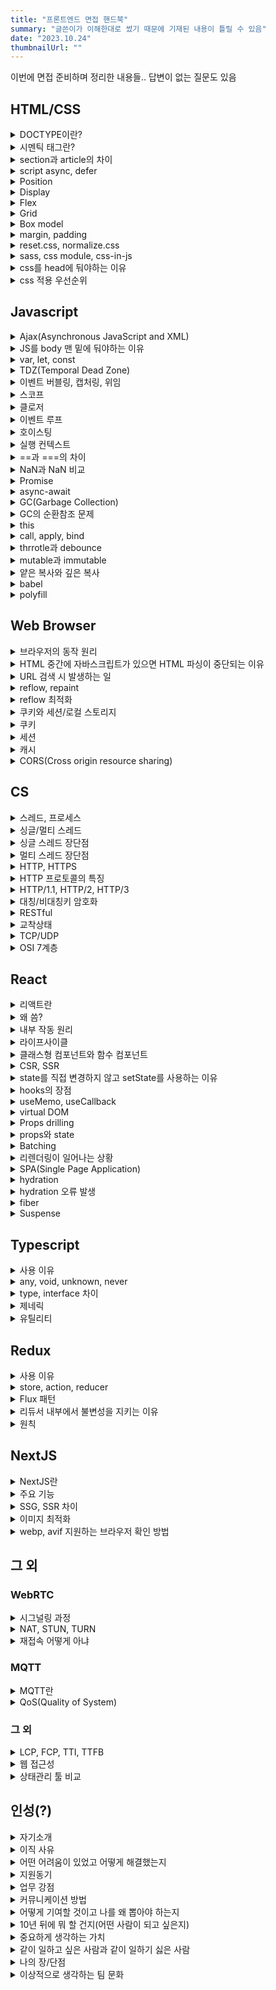 ```yaml
---
title: "프론트엔드 면접 핸드북"
summary: "글쓴이가 이해한대로 썼기 때문에 기재된 내용이 틀릴 수 있음"
date: "2023.10.24"
thumbnailUrl: ""
---
```


이번에 면접 준비하며 정리한 내용들.. 답변이 없는 질문도 있음

## HTML/CSS

<details>
<summary>DOCTYPE이란?</summary>

&nbsp;선언된 페이지의 HTML 버전이 무엇인지를 웹 브라우저에 알려주는 역할을 하는 선언문

</details>

<details>
<summary>시멘틱 태그란?</summary>

&nbsp;의미있는 태그. 브라우저와 개발자는 태그 안에 들어있는 내용을 유추해가며 작업할 수 있다.

</details>

<details>
<summary>section과 article의 차이</summary>

&nbsp;`section`은 비슷한 특성의 컨텐츠를 담는 구역을 설정할 때 사용하고, `article`은 독립적인 내용들을 담을 때 사용

</details>

<details>
<summary>script async, defer</summary>

- async
  - HTML 파싱과 병렬적으로 스크립트를 다운받고, 다운로드가 끝난 시점에 HTML 파싱을 멈추고 스크립트 실행
  - 스크립트 내에 DOM을 조작하는 코드가 있다면 위험할 수 있음
- defer
    - HTML 파싱과 병렬적으로 스크립트를 다운받고, HTML 파싱이 완료된 이후에 스크립트 실행
</details>

<details>
<summary>Position</summary>

- static
    - 기본값으로, 요소들이 겹치지 않고 상 -> 하로 배치
- relative
    - 원래 배치되어야 할 위치에서 지정한 값만큼 떨어진 곳에 요소를 배치
- absolute
    - 가장 가까운 상위 요소(relative)의 위치를 기준으로 지정한 값만큼 떨어진 곳에 요소를 배치
- fixed
    - 웹 브라우저 화면 전체를 기준으로 배치. 스크롤을 하더라도 위치가 고정됨
- sticky
    - 설정한 위치(예를 들어, top: 10px)에 다다르기 전에는 static처럼 위치하다가 다다르면 fixed처럼 고정됨
</details>

<details>
<summary>Display</summary>

요소를 어떻게 보여줄지 지정
- none
    - 요소를 렌더링하지 않도록 설정
    - `visibility: hidden`과 달리 영역을 차지하지 않음
- block
    - 말 그대로 블럭모양
    - 줄바꿈이 일어남
- inline
    - 줄 형태, 안의 내용이 가로로 붙어있음
- inline-block
    - 블럭모양인데 안의 내용이 가로로 붙어있음
</details>

<details>
<summary>Flex</summary>

요소의 크기가 불분명하거나 동적인 경우에도, 각 요소를 정렬할 수 있는 효율적인 방법을 제공
</details>

<details>
<summary>Grid</summary>

- 2차원(행렬)의 레이아웃 시스템을 제공
- Flex는 비교적 단순한 1차원 레이아웃을 위하며, 더 복잡한 레이아웃을 위해 Grid를 사용
</details>

<details>
<summary>Box model</summary>

- 모든 HTML 요소는 박스 모양으로 구성
- HTML 요소를 padding, border, margin, content로 구분
</details>

<details>
<summary>margin, padding</summary>

border 기준으로 `margin`은 바깥, `padding`은 안쪽 여백을 의미
</details>

<details>
<summary>reset.css, normalize.css</summary>

- reset.css
    - 브라우저별로 각각 태그에 대한 기본 스타일링이 다르기 때문에, 기본적인 것들을 초기화해 사용
- normalize.css
    - 기존에 있던 것들을 최대한 훼손시키지 않고 이용
</details>

<details>
<summary>sass, css module, css-in-js</summary>

- css module
    - 클래스명이 충돌하는 단점을 극복
    - 간결한 클래스명을 이용해서 컴포넌트 단위로 스타일을 적용할 때 좋음
- sass
    - 변수 mixin 등이 있어 재사용성을 높힐 수 있음
    - 별도의 빌드단계를 거쳐 css 파일로 변환
    - import문을 사용해 변수처럼 사용 가능
- css-in-js
    - 자바스크립트 내에서 관리하기 때문에 내부응집도가 올라감
    - 동적으로 css를 변경하기 쉬움
</details>

<details>
<summary>css를 head에 둬야하는 이유</summary>

&nbsp;페이지가 처음 로드되면, HTML과 CSS가 파싱되는데 HTML은 DOM을 만들고, CSS는 CSSOM을 만든다. 2가지 모두 웹사이트에서 시각적인 부분을 만드는데 필요하기 때문에 빨리 읽어야함
</details>

<details>
<summary>css 적용 우선순위</summary>

1. `!important`
2. inline css
3. id
4. class, 추상클래스
5. 태그
6. 상위요소에 지정된 css
</details>

## Javascript

<details>
<summary>Ajax(Asynchronous JavaScript and XML)</summary>

&nbsp;클라이언트와 서버가 XML 데이터를 주고 받는 기술.

&nbsp;기존에는 클라이언트에서 서버로 요청을 보내고 응답을 받으면 다시 화면을 갱신해야 했고, 이 과정에서 많은 리소스가 낭비되었다. 이 문제를 해결하기 위해 Ajax는 페이지에서 필요한 일부만 갱신할 수 있도록 XMLHttpRequest 객체를 서버로 요청한다. 이로 인해 자원과 시간을 많이 아낄 수 있다.
</details>

<details>
<summary>JS를 body 맨 밑에 둬야하는 이유</summary>

&nbsp;HTML과 CSS가 모두 동작한 다음에 불러오기 때문에 미완성된 화면이 오랫동안 지속되지 않고, DOM 파싱이 완료된 시점에 실행되기 때문에 따로 추가 설정을 할 필요가 없다.
</details>

<details>
<summary>var, let, const</summary>

- var
    - 재선언, 재할당 가능
    - 함수 스코프
- let
    - 재할당
    - 블록 스코프
- const
    - 블록 스코프
</details>

<details>
<summary>TDZ(Temporal Dead Zone)</summary>

&nbsp;호이스팅이 일어났을 때, let, const는 var처럼 자동으로 초기값을 할당하지 않는다. 그래서 선언 전에 사용하려고 하면 메모리에 해당 변수가 존재하지 않아 ReferenceError를 발생시킨다. 이처럼 변수가 선언되고 해당 변수에 값이 할당되기 전까지를 TDZ라고 한다.
</details>

<details>
<summary>이벤트 버블링, 캡처링, 위임</summary>

- 버블링
    - 이벤트가 상위의 화면 요소들로 전달되는 특성
    - 거품이 점점 커진다 생각..
- 캡처링
    - 이벤트 버블링과 반대 방향으로 진행되는 이벤트 전파 방식
    - `event.stopPropagation()`로 막을 수 있음
- 이벤트 위임
    - 하위 요소에 이벤트를 따로따로 붙이지 않고, 상위 요소에서 하위 요소의 이벤트들을 제어하는 방식
    - 캡처링 이용
</details>

<details>
<summary>스코프</summary>

&nbsp;변수에 접근할 수 있는 범위
</details>

<details>
<summary>클로저</summary>

- 외부 함수에 접근할 수 있는 내부 함수 혹은 이러한 원리를 일컫는 용어
- 렉시컬 스코프(함수를 어디에 선언하였는지에 따라 결정되는 스코프)에 대한 참조와 함께 묶인 함수의 조합
- 장점
    - 데이터 보존
    - 캡슐화
    - 모듈화에 유리
- 예제
    - `myFunc = makeFunc()` 여기서 myFunc에는 displayName 함수가 할당되는데 myFunc() 여기서 console.log가 정상적으로 찍힘 왜?
        ```javascript
        function makeFunc() {
            const name = "Mozilla";
            function displayName() {
                console.log(name);
            }
            return displayName;
        }

        const myFunc = makeFunc();
        myFunc();
        ```
    - `makeFunc()`이 실행될 때 `name` 변수가 있는 환경에 대한 참조를 유지하기 때문
</details>

<details>
<summary>이벤트 루프</summary>

&nbsp;자바스크립트는 싱글 스레드 기반 언어이다. 스레드가 하나라는 말은 곧, 동시에 하나의 작업만을 처리할 수 있다는 말이다. 하지만 실제로 자바스크립트가 사용되는 환경을 생각해보면 많은 작업이 동시에 처리되고 있는 걸 볼 수 있다. 어떻게 된 일일까...

1. 모든 비동기 API들은 작업이 완료되면 콜백 함수를 태스크큐에 추가
2. 이벤트 루프는 '현재 실행 중인 태스크가 없을 때'(주로 콜스택이 비워졌을 때) 태스크큐의 실행가능한 첫 번째 태스크를 꺼내와 콜스택으로 보낸다.

- 마이크로 태스크 큐
    - promise callback
    - async function
    - queueMicrotask
    - process.nextTick()
    - 마이크로 태스크 큐를 우선적으로 처리
</details>

<details>
<summary>호이스팅</summary>

&nbsp;코드를 실행하기 전에 `var` 선언문과 `function` 선언문을 해당 스코프의 최상단으로 끌어올리는 것

&nbsp;함수 호이스팅이 발생하는 원인은 자바스크립트 변수 생성과 초기화가 분리되어 진행되기 때문
</details>

<details>
<summary>실행 컨텍스트</summary>

- 실행할 코드에 제공할 환경 정보들을 모아놓은 객체
- 자바스크립트는 동일한 환경에 있는 환경 정보들을 모든 실행 컨텍스트를 콜스택에 쌓아올린 후 실행하여 코드의 환경과 순서를 보장할 수 있게 됨

- 전역 컨텍스트 하나 생성 후, 함수 호출 시마다 컨텍스트가 생김
- 컨텍스트 생성 시, 컨텍스트 안에 변수객체, scope chain, this가 생성됨
- 컨텍스트 생성 후 함수가 실행되는데, 사용되는 변수들은 변수객체 안에서 값을 찾고, 없다면 스코프 체인을 따라 올라가며 찾음
- 함수 실행이 마무리되면 해당 컨텍스트는 사라짐
- 페이지가 종료되면 전역 컨텍스트가 사라짐(클로저 제외)
</details>

<details>
<summary>==과 ===의 차이</summary>

- ==는 변수의 값 비교
- ===는 변수의 유형을 고려해 비교
</details>

<details>
<summary>NaN과 NaN 비교</summary>

- NaN은 숫자가 아님을 나타냄 (Not a Number)
- 다른 NaN과 같지 않음
</details>

<details>
<summary>Promise</summary>

자바스크립트 비동기 처리에 사용되는 객체
- Pending(대기)
    - new Promise() 메서드를 호출하면 이 상태
- Fulfilled(이행)
    - resolve()를 실행하면 then을 이용해 처리 결과 값을 받을 수 있는 상태
- Rejected(실패)
    - reject()를 호출하면 실패 상태가 되고, catch로 에러를 받을 수 있는 상태
</details>

<details>
<summary>async-await</summary>

&nbsp;기존의 비동기 처리 방식인 콜백 함수와 Promise의 단점을 보완하고 개발자가 읽기 좋은 코드로 작성할 수 있게 도와줌
</details>

<details>
<summary>GC(Garbage Collection)</summary>

&nbsp;메모리 할당을 추적하고 할당된 메모리 블럭이 더이상 필요하지 않게 되었는지를 판단하여 메모리를 회수하는 것
</details>

<details>
<summary>GC의 순환참조 문제</summary>

- 레퍼런스 카운팅
    - 메모리 할당과 해제가 한 블럭 이내에서 이뤄질 수 없는 경우 사용
    - 동적으로 할당된 메모리를 참조하는 객체의 수
    - 레퍼런스 카운트는 처음 선언을 할 때 값이 1이 되고 카운트 값이 0이 되는 순간 메모리에서 제거됨
- 순환 참조 문제
    - 두 객체가 서로 참조하는 속성으로 생성되어 순환 구조를 생성한 경우, 스코프를 벗어나더라도 두 객체가 서로를 참조하므로 레퍼런스 카운트가 0이 되지 않음
    - 레퍼런스 카운팅으로 해결할 방법이 없음
    - 메모리 누수의 원인이 됨
- Mark & Sweep
    - 자바스크립트 엔진에서 이 알고리즘을 사용
    - 최적화 없이 구현 시, 전체 객체를 탐색하므로 엔진에 영향을 미침
    - 시작하는 노드를 루트라고 하고 사용되는 메모리 공간과 출처를 연결, 루트가 참조하고 있는 모든 객체를 방문해 마크하고, 마크되지 않은 모든 객체를 메모리에서 삭제
</details>

<details>
<summary>this</summary>

- 자신이 속한 객체 또는 자신이 생성할 인스턴스를 가리키는 자기 참조변수
- 함수를 호출한 객체를 의미
- this는 어떤 위치에 있느냐, 어디서 호출하느냐, 어떤 함수에 있느냐에 따라 참조값이 달라지는 특성이 있어 사용 시 주의해야함
    - 일반 함수로 호출할 경우, 글로벌 객체(window)
    - 메서드로 호출할 경우 이를 호출한 객체
    - call, apply, bind 사용 시, 메서드에 첫 번째 인수로 전달하는 객체
- 바인딩이란?
    - 식별자와 값을 연결하는 과정
    - 변수선언은 변수 이름과 확보된 메모리 공간의 주소를 바인딩 하는 것
</details>

<details>
<summary>call, apply, bind</summary>

&nbsp;함수를 실행하고 함수의 첫 번째 인자로 전달하는 값에 `this` 바인딩
- call
    - 두 번째 인자부터 차례로 **값**을 전달
- apply
    - 인자를 **배열**로 전달
- bind
    - 함수를 실행하지 않고, 새로운 함수를 반환
    - 반환된 새로운 함수를 실행해야 원본 함수가 실행됨

</details>

<details>
<summary>thrrotle과 debounce</summary>

- debounce
    - 이벤트를 그룹화하여 특정시간이 지난 후, 하나의 이벤트만 발생하도록 하는 기술
    - 검색어 자동완성에 많이 사용
- throttle
    - 이벤트를 일정한 주기마다 발생하도록 하는 기술
    - 스크롤 이벤트에 많이 사용
</details>

<details>
<summary>mutable과 immutable</summary>

- mutable
    - 변할 수 있음
    - 참조타입(객체, 배열, 함수)
    - 해당 데이터 주소를 찾아서 값을 변경함
- immutable
    - 불변
    - 원시타입(String, Number, Boolean, Null, Undefined)
    - 해당 데이터 주소와 별개의 새로운 주소에 값이 할당
</details>

<details>
<summary>얕은 복사와 깊은 복사</summary>

- 얕은 복사
    - 객체 복사 시, 원본 값과 복사된 값이 같은 참조(= 메모리 주소)를 가리키는 것
    - 얕은 복사 후, 해당 변수를 재사용하여 수정한다면 원본 값도 변하므로 주의
    - `Object.assign()`, 전개 구문
- 깊은 복사
    - 복사된 객체가 다른 주소를 참조하며 내부의 값만 복사
    - 재귀함수, `JSON.parse()`, `JSON.stringify()` 이용

</details>

<details>
<summary>babel</summary>

&nbsp;트랜스파일러로, 모던 자바스크립트 코드를 구 표준을 준수하는 코드로 변환해줌

</details>

<details>
<summary>polyfill</summary>

&nbsp;개발자가 특정 기능이 기원되지 않는 브라우저를 위해 사용할 수 있는 코드 조각이나 플러그인. 브라우저에서 지원하지 않는 기능들에 대한 호환성 작업을 채워넣는다고 해서 `polyfill`이라 칭함

</details>

## Web Browser

<details>
<summary>브라우저의 동작 원리</summary>

1. 렌더링 엔진은 먼저 HTML을 파싱해서 DOM 트리 구축
2. CSS 파싱 CSSOM 트리 구축
3. 자바스크립트 실행
4. DOM + CSSOM 렌더 트리 구축
5. 화면에 배치(Layout + reflow)
6. 그리기(paint)

</details>

<details>
<summary>HTML 중간에 자바스크립트가 있으면 HTML 파싱이 중단되는 이유</summary>

- 자바스크립트는 DOM을 변경시킬 수 있음
- 스크립트가 아직 그려지지 않은 DOM 트리 노드에 접근 시, 오류 발생 가능성이 있음
- body 태그 최하단에 script 태그 삽입 권장
</details>

<details>
<summary>URL 검색 시 발생하는 일</summary>

1. 웹 브라우저가 해당 도메인의 IP 주소 탐색
    - 캐시 확인 후 없을 경우, DNS 서버에서 IP 주소 탐색
2. 웹 브라우저가 서버와의 TCP 연결 시작
3. 웹 브라우저가 HTTP 요청을 서버로 전송
4. 웹 서버가 요청을 수행하고 응답 전송
5. 웹 브라우저가 콘텐츠 렌더링
</details>

<details>
<summary>reflow, repaint</summary>

- reflow
    - 웹 페이지의 일부 또는 전부를 다시 처리하고 그려야 할 때
    - 생성된 DOM 노드의 너비, 높이 위치 등을 변경했을 때 영향을 받는 모든 노드의 수치를 계산하여 렌더트리 재생성
- repaint
    - 변경된 요소를 화면에 그리는 작업
    - reflow 이후에 필히 실행됨
    - repaint만 일어나는 작업
        - visibility, background-color, outline, opacity
        - 다른 노드에 영향을 주지 않고 발생하기 때문
</details>

<details>
<summary>reflow 최적화</summary>

- 애니메이션은 position fixed 또는 absolute로 설정
- transform 속성은 reflow가 일어나지 않음
- 안 쓰는 노드는 렌더트리에서 제외시키기
- table 태그 지양
    - 테이블 컨텐츠는 컨텐츠 변경 시 테이블 너비가 다시 계산되고 모든 셀의 reflow가 발생
- inline style 최소화
    - HTML 파싱 시 레이아웃에 영향을 미쳐 reflow 발생
</details>

<details>
<summary>쿠키와 세션/로컬 스토리지</summary>

- 쿠키
    - 저장공간이 4KB로 적음
- 세션 스토리지
    - 브라우저 종료 시 날아감
- 로컬 스토리지
    - 브라우저에 남아있음

</details>

<details>
<summary>쿠키</summary>

- 일정 시간동안 데이터 보관
- 서버에 접속 시, 접속한 클라이언트 정보를 PC에 저장했다가 재사용
- 클라이언트에서 쿠키 설정하는 방법
    - `document.cookie = "test=test"`로 세팅
- 서버에서 쿠키 설정하는 방법
    - 응답 헤더에 'Set-Cookie' 설정
- 서버에서 쿠키를 세팅하면 XSS 공격에 취약한데 어떻게 해결?
    - 응답 헤더에 `Set-Cookie` 설정 시 HttpOnly 옵션 세팅
        ```java
        response.setHeader("Set-Cookie", "test=test; HttpOnly");
        ```

</details>

<details>
<summary>세션</summary>

- 서버 측에서 관리
- 사용자가 많아질수록 서버 메모리를 많이 차지하게 됨
- 동작 방식
    - 클라이언트가 서버에 접속 시 세션 ID를 발급받음
    - 서버가 쿠키를 통해 발급해 준 세션 ID를 클라이언트가 저장
    - 클라이언트가 서버에 요청 시 세션 ID를 전달, 서버에서는 전달받은 세션 ID로 세션 정보를 조회
</details>

<details>
<summary>캐시</summary>

- 자주 사용하는 데이터를 미리 복사해두는 임시 저장소
- 저장 공간이 작고 비용이 비싼 대신 빠른 성능을 제공
</details>

<details>
<summary>CORS(Cross origin resource sharing)</summary>

- 요청 헤더의 origin과 응답 헤더의 origin 비교 -> origin의 프로토콜(http, https), 호스트, 포트 중 하나라도 다르면 CORS 에러 발생
- 발생 주체는 브라우저
- 서버에서 응답 헤더에 `Access-Control-Allow-Origin`에 허용 출처를 내려보내 해결
- Preflight
    - 본 요청 보내기 전에 안전한 요청인지 확인을 위해 브라우저에서 보내는 예비 요청
    - HTTP 메소드 중 OPTIONS라는 요청이 사용됨
    - preflight 요청을 캐싱시키는 방법
        - 응답 헤더의 `Access-ControlMax-Age` 캐싱 시간 명시

</details>

## CS

<details>
<summary>스레드, 프로세스</summary>

- 스레드
    - 프로세스가 할당받은 자원을 이용하는 실행의 단위
    - 프로세스 내의 Heap, Data, Code 영역을 공유
    - 각각 Stack과 PC 레지스터 값 보유
    - 프로세스 하나를 사용하기 위해 소요되는 시간을 줄이고 효율을 높이기 위해 등장
    - 별도의 Stack을 가지지만 Heap은 공유하므로 서로 다른 스레드에서 가져와 읽고 쓰기 가능
- 프로세스
    - 프로그램이 돌아가고 있는 상태
    - Stack, Heap, Data, Text 영역으로 구성되어 할당
    - 메모리에 별도의 주소 공간에서 실행되기 때문에 다른 프로세스의 변수나 자료구조에 접근 불가
</details>

<details>
<summary>싱글/멀티 스레드</summary>

- 싱글스레드
    - 하나의 프로세스에서 하나의 스레드로만 실행
- 멀티스레드
    - CPU의 최대 활용을 위해 프로그램의 둘 이상을 동시에 실행하는 기술
    - 이는 컨텍스트 스위칭을 통해 이루어짐
</details>

<details>
<summary>싱글 스레드 장단점</summary>

- 장점
    - 컨텍스트 스위칭 필요없음
    - 자원접근 동기화 고려하지 않아도 됨
    - 단순히 CPU만을 사용하는 계산작업이라면, 오히려 멀티스레드보다 싱글스레드로 프로그래밍하는 것이 더 효율적
    - 프로그래밍 난이도가 쉽고, CPU, 메모리를 적게 사용
- 단점
    - 여러 개의 CPU를 활용하지 못함
    - 연산량이 많은 작업을 하는 경우, 그 작업이 완료되어야 다른 작업을 수행할 수 있음
    - 싱글 스레드 모델은 에러 처리를 못하는 경우 멈춤(멀티 스레드 모델은 에러 발생 시 새로운 스레드를 생성하여 극복)

</details>

<details>
<summary>멀티 스레드 장단점</summary>

- 장점
    - 프로그램의 일부분(스레드 중 하나)이 중단되거나 긴 작업을 수행하더라도 프로그램의 수행이 계속 되어 사용자에 대한 **응답성**이 증가
    - 프로세스 내 자원들과 메모리를 공유하기 때문에 메모리 공간과 시스템 자원 소모가 줄어듦(**경제성**)
    - 다중 CPU 구조에서는 각각의 스레드가 다른 프로세서에서 병렬로 수행될 수 있으므로 병렬성이 증가(**멀티프로세서의 활용**)
- 단점
    - 컨텍스트 스위칭, 동기화 등의 이유 때문에 싱글 코어 멀티 스레딩은 스레드 생성 시간이 오히려 오버헤드로 작용해 싱글 스레드보다 느림
    - 스레드는 힙, 데이터 영역을 공유하기 때문에 타 스레드가 사용 중인 값에 접근하여 이상한 값을 읽어올 수 있기 때문에 **동기화가 필요함**
    - 멀티 스레딩을 위해서는 운영체제의 지원이 필요
    - 멀티 스레드 모델은 프로그래밍 난이도가 높으며, 스레드 수만큼 자원을 많이 사용
</details>

<details>
<summary>HTTP, HTTPS</summary>

- HTTP
    - Hypertext Transfer Protocol
    - 서로 다른 시스템들 사이에 통신을 주고 받게 해주는 가장 기본적인 프로토콜
- HTTPS
    - Hypertext Transfer Protocol Secure
    - HTTP에 데이터 암호화가 추가된 프로토콜
    - HTTPS를 사용하기 위해서는 인증된 기관 CA(Certificate Authority)에 공개키를 전송하여 인증서를 발급받아야 함
</details>

<details>
<summary>HTTP 프로토콜의 특징</summary>

- 클라이언트-서버 구조로 되어있음
- 무상태 프로토콜(Stateless)
    - 서버가 클라이언트의 이전 상태를 보존하지 않음
    - 이때문에 로그인 상태를 유지하려면 다른 방법을 이용해야함
- 비연결성(Connectionless)
    - 클라이언트가 서버의 응답을 받으면 연결을 끊어버림
    - 서버의 자원을 효율적으로 관리
</details>

<details>
<summary>HTTP/1.1, HTTP/2, HTTP/3</summary>

- HTTP/1.1
    - 연결(Connection) 하나 당 하나의 요청을 처리
    - 매 요청마다 중복된 헤더를 전송하게 되어 무거운 헤더가 단점
- HTTP/2
    - 연결 하나로 동시에 여러 개의 메시지를 주고 받을 수 있음
    - 클라이언트가 여러 번 중복 요청 시 HPACK 압축 방식을 이용한 헤더 압축 전송
- HTTP/3
    - 1.1, 2.0과 달리 UDP 기반 프로토콜인 QUIC를 이용해 통신
    - 안전하고 암호화된 방식으로만 수행될 수 있음
</details>

<details>
<summary>대칭/비대칭키 암호화</summary>

- 대칭키 암호화
    - 클라이언트와 서버가 동일한 키를 사용해서 암호화와 복호화를 진행
    - 키가 노출되면 매우 위험할 수 있지만 연산속도가 빠름
- 비대칭키 암호화
    - 1개의 쌍으로 구성된 공개키와 개인키를 이용해 암호화와 복호화를 진행
    - 키가 노출되어도 비교적 안전할 수 있지만 연산속도가 느림

</details>

<details>
<summary>RESTful</summary>

</details>

<details>
<summary>교착상태</summary>

</details>

<details>
<summary>TCP/UDP</summary>

</details>

<details>
<summary>OSI 7계층</summary>

</details>

## React

<details>
<summary>리액트란</summary>

&nbsp;UI 구축을 위한 자바스크립트 라이브러리
</details>

<details>
<summary>왜 씀?</summary>

- 가상 돔의 사용으로 앱 성능 향상
- 클라이언트, 서버 사이드 렌더링 지원 가능
- 컴포넌트 기반 작업으로 효율적인 코드 분리 가능
- 가독성이 높아 유지보수가 비교적 쉬움
- 많은 커뮤니티
</details>

<details>
<summary>내부 작동 원리</summary>

&nbsp;virtual DOM이 변경될 때 실제 DOM을 변경하도록 되어있음(재조정)
</details>

<details>
<summary>라이프사이클</summary>

- componentDidMount
- render
- componentDidUpdate
- componentWillUnmount
</details>

<details>
<summary>클래스형 컴포넌트와 함수 컴포넌트</summary>

- 클래스형 컴포넌트
    - 여러 단계의 상속으로 이루어짐
    - 라이프 사이클을 가짐
- 함수 컴포넌트
    - hook을 사용해 라이프 사이크에 따른 동작
    - 가독성이 좋음
</details>

<details>
<summary>CSR, SSR</summary>

- CSR(Client Side Rendering)
    - 클라이언트쪽에서 렌더링이 일어남
    - 첨에 빈 페이지이다가 HTML, JS 다운로드 후 렌더링

- SSR(Server Side Rendering)
    - 서버쪽에서 렌더링이 끝난 후 클라에 전달
    - 서버에서 HTML 전달 -> 첨에 HTML 렌더링된 상태
    - 자바스크립트 다운로드, 컴파일 후 상호작용 가능

- 첫 페이지 로딩시간은 SSR이 평균적으로 빠름
- 다른 페이지로 이동 시, SSR은 처음과 동일한 과정 반복 -> CSR이 평균적으로 빠름
- SEO 대응은 SSR이 용이
    - 대부분의 웹 크롤러들은 JS를 실행시키지 못하고 HTML에서만 컨텐츠를 수집하기 때문

</details>

<details>
<summary>state를 직접 변경하지 않고 setState를 사용하는 이유</summary>

- state는 불변성을 유지해야함
- 얕은 비교를 통해 리렌더링을 실행하는데, state가 참조형일 때 동일 참조일 경우 리렌더링을 실행하지 않음
</details>

<details>
<summary>hooks의 장점</summary>

- 로직의 재사용
- 관리가 쉬움
- 가독성이 좋음
- 코드가 간결함
</details>

<details>
<summary>useMemo, useCallback</summary>

- useMemo
    - 메모이제이션된 값을 반환
- useCallback
    - 메모이제이션된 함수를 반환
</details>

<details>
<summary>virtual DOM</summary>

&nbsp;DOM을 가볍게 만든 자바스크립트 표현
</details>

<details>
<summary>Props drilling</summary>

&nbsp;props를 오로지 하위 컴포넌트로 전달하는 용도로만 쓰이는 컴포넌트들을 여러개 거쳐 데이터를 전달하는 과정
</details>

<details>
<summary>props와 state</summary>

- props
    - 부모에서 자식 컴포넌트로 전달하는 읽기 전용 데이터
- state
    - 본인 컴포넌트 내부에서 관리하는 변경 가능한 데이터
</details>

<details>
<summary>Batching</summary>

- state가 변경되었을 때, render 함수가 여러번 호출되는 것을 방지하기 위해 한 번만 호출하도록 하는 것
- 여러 개의 상태 변경을 한 번에 묶어서 처리
</details>

<details>
<summary>리렌더링이 일어나는 상황</summary>

- state가 변경됐을 때
- props가 변경됐을 때
- 부모 컴포넌트가 리렌더링 될 때
- forceUpdate 함수가 실행될 때
</details>

<details>
<summary>SPA(Single Page Application)</summary>

- 뭐임?
    - 모든 리소스를 최초에 한 번 다운로드하고, 이후에 새로운 데이터 요청 시 필요한 데이터만을 전달받아 페이지를 갱신
    - CSR 방식으로 렌더링
- 장점
    - 빠른 페이지 이동 가능 및 깜빡거림이 없음
    - 필요한 리소스만 부분적으로 로딩
    - 모듈화 또는 컴포넌트별 개발이 용이
- 단점
    - 처음에 모든 리소스를 한번에 다운로드 하기 때문에 초기 구동 속도가 느림
    - SEO가 어려움(검색 엔진이 앱 로딩 전 빈 상태의 코드를 크롤링하기 때문)
    - 코드가 외부에 노출됨
</details>

<details>
<summary>hydration</summary>

&nbsp;서버단에서 정적 페이지를 렌더링, JS파일 번들링 후 클라단에 보내주는데(SSR).. 그 DOM에는 이벤트가 하나도 없는 메마른 상태일 것. 그래서 인제 hydration(직역하면 수분 보충) 그 DOM 노드들에 이벤트 핸들러를 매칭시켜 동적으로 상호작용 하도록 촉촉하게 바꿔주는.. 수분 보충해주는 그런.. 그런 것

&nbsp;React v16~ `React.hydrate`
</details>

<details>
<summary>hydration 오류 발생</summary>

&nbsp;서버에서 생성한 HTML과 클라이언트에서 생성한 DOM 트리에 차이가 있을 때 발생
</details>

<details>
<summary>fiber</summary>

- React v16 전까지 재귀방식의 알고리즘을 virtualDom의 재조정에 사용
- 변경해야 할 노드가 너무 많은 경우 콜스택이 다 비게 될 때까지 메인 스레드가 다른 작업을 못함
- 재귀동작에서 체인형 링크드 리스트로 수정
- 특정 작업에 우선순위를 매겨 작업의 작은 조각들을 동시적으로 일시 정지, 재가동 할 수 있게 함
</details>

<details>
<summary>Suspense</summary>

- 컴포넌트 Lazy Loading이나 Data Fetching 등의 비동기 처리를 하는 동안 fallback 화면을 띄워줌
- Relay, SWR, React-Query, Recoil 지원
</details>

## Typescript

<details>
<summary>사용 이유</summary>

- 오류를 잡아내기 쉬움(컴파일 단계에서 오류 잡기 가능)
- 생산성 향상
- 코드 유지보수성 향상
</details>

<details>
<summary>any, void, unknown, never</summary>

- any
    - 예외
    - 모든 타입의 변수에 any 타입 값을 할당 가능하고, any 타입의 변수에 모든 값을 할당 가능함
- unknown
    - 모든 타입의 상위 개념
    - unknown 타입의 변수에 모든 값을 할당 가능
- never
    - 최하위 개념
    - never 타입에 아무것도 할당 불가 그러나 아무 타입의 변수에 never 타입 변수 할당 가능
- void
    - undefined의 상위 개념
    - void 반환으로 선언한 함수에서 undefined를 반환해도 오류 발생하지 않음

</details>

<details>
<summary>type, interface 차이</summary>

- type
    - 원시 타입
    - 튜플 타입
    - 함수 타입
    - 유니온 타입
    - 매핑된 타입
- interface
    - 객체 타입 정의 또는 타입 사용할 필요가 없을 경우
    - 자동 병합을 활용해야할 경우
</details>

<details>
<summary>제네릭</summary>

&nbsp;타입을 파라미터처럼 사용하는 것

</details>

<details>
<summary>유틸리티</summary>

- 이미 정의해 놓은 타입을 변환할 때 사용하기 좋은 문법
- Partial(부분집합)
- Pick(몇 개 찝어 쓰기)
- Omit(몇 개 버리고 쓰기)
</details>

## Redux

<details>
<summary>사용 이유</summary>

- Props drilling 문제 해결
- devtool이 있음

</details>

<details>
<summary>store, action, reducer</summary>

- store
    - 상태가 관리되는 곳
- action
    - 앱에서 스토어에 보낼 데이터
- reducer
    - action을 reducer에 전달하면 reducer가 store의 상태를 업데이트
    - action을 reducer에 전달하려면 dispatch 메소드 사용

</details>

<details>
<summary>Flux 패턴</summary>

&nbsp;사용자 입력을 기반으로 Action을 만들고, Action을 Dispatcher에 전달하여 Store의 데이터를 변경한 뒤 View에 반영하는 단방향 데이터 흐름
</details>

<details>
<summary>리듀서 내부에서 불변성을 지키는 이유</summary>

&nbsp;참조값을 비교하여 상태변화를 감지하기 때문
</details>

<details>
<summary>원칙</summary>

1. 상태는 store에서 집중관리
2. 상태는 불변하며, action만이 상태교체를 요청할 수 있음
3. 변화는 순수함수(reducer)로 작성해야함
</details>

## NextJS

<details>
<summary>NextJS란</summary>

&nbsp;vercel에서 개발한 리액트 프레임워크
</details>

<details>
<summary>주요 기능</summary>

- hot reloading
- automatic routing
- single file components
- server rendering
- code splitting
등등
</details>

<details>
<summary>SSG, SSR 차이</summary>

&nbsp;SSG는 빌드 시간에 만들어진 HTML을 요청에 따라 재사용한다(블로그, 마켓팅 사이트 등 요청에 따라 응답이 매번 변화하지 않는 사이트에 사용). 그에 반해 SSR의 경우, 요청에 따라 그때그때 HTML을 생성한다(실시간으로 요청에 따라 응답이 다른 사이트에 사용).
</details>

<details>
<summary>이미지 최적화</summary>

1. 디바이스 사이즈에 따른 이미지 크기 조정
2. 이미지가 로드될 때 레이아웃이 변경되는 것을 방지
3. lazy loading(placeholder 설정 가능)를 통한 빠른 페이지 로드
</details>

<details>
<summary>webp, avif 지원하는 브라우저 확인 방법</summary>

요청 헤더에 Accept로 지원하는 확장자를 실어보냄
</details>

## 그 외

### WebRTC
<details>
<summary>시그널링 과정</summary>

1. A SDP 오퍼 생성 후 시그널링 채널을 통해 원격 피어에 전달
2. B 오퍼 수신 후 오퍼 설정, 시그널링 채널을 통해 답변 전송
3. A 답변 받은 후 setLocalDescription을 사용해 설정
4. STUN 또는 TURN 서버를 사용해 RTCPeerConnection 객체를 생성
5. peerConnection에 connectionstatechange 이벤트 받아서 connected 상태일 경우 성공적 연결
</details>

<details>
<summary>NAT, STUN, TURN</summary>

- NAT(Network Address Translation)
    - Private IP를 Public IP와 1:1로 대응시켜 변화하는 장치
- ICE(Interactive Connectivity Establishment)
    - ICE는 두 단말이 서로 통신할 수 있는 최적의 경로를 찾을 수 있도록 도와주는 프레임워크
    - ICE는 혼자 작동하지 않으며 STUN, TURN 서버 사용
- STUN(Session Traversal Utilities for NAT)
    - 해당 Peer의 Public IP 주소를 보내는 역할
    - 두 Peer가 같은 NAT 환경에 있을 경우나 NAT의 보안 정책이 엄격할 때는 좋지 않음
- TURN(Traversal Using Relays around NAT)
    - 각 Peer들이 TURN 서버를 경유하여 통신
    - STUN에 비해 리소스 낭비가 심함
</details>

<details>
<summary>재접속 어떻게 아냐</summary>

&nbsp;`connectionstatechange` 이벤트에서 disconnected 떴다가 재접속되면 connected 이벤트가 날아옴
</details>

### MQTT

<details>
<summary>MQTT란</summary>

&nbsp;Publisher, Broker, Subscriber 구조로 이루어져 Publisher가 Topic을 발행하고, Subscriber는 Topic을 구독한다. Broker는 중계자 역할을 하며, 1:1, 1:N 통신이 가능하다.
</details>

<details>
<summary>QoS(Quality of System)</summary>

&nbsp;서비스의 품질 단계 설정
- 0단계
    - 메시지를 보내고 잘 갔는지 확인 하지 않음
- 1단계
    - 메시지가 전달되었다는 신호를 받고, 신호가 안 오면 올 때까지 계속해서 메시지를 전송
    - 메시지를 중복으로 발행할 가능성이 있음
- 2단계
    - 4way handshaking을 사용하여 정확히 한 번의 메시지 전송을 보장하는 방법
</details>

### 그 외

<details>
<summary>LCP, FCP, TTI, TTFB</summary>

- LCP(Largest Contentful Paint)
    - 용량 젤 큰 컨텐츠 표시되는 시점
- FCP(First Contentful Paint)
    - 컨텐츠의 일부가 화면에 렌더링될 때까지의 시간
- TTI(Time To Interactive)
    - 웹 페이지가 완전히 상호작용 가능하게된 시간
- TTFB(Time To First Byte)
    - 페이지 요청 시, 서버에서 데이터의 첫 번째 바이트가 도착하는 시간

</details>

<details>
<summary>웹 접근성</summary>

- 장애인이나 고령자분들이 웹 사이트에서 제공하는 정보를 비장애인과 동등하게 접근하고 이용 할 수 있도록 보장하는 것
- 적절한 대체텍스트
- 색에 무관한 콘텐츠 인식
- 키보드만으로 사용 가능하도록
- 응답시간 조절 가능하도록
- 정지 기능 제공
- 제목 제공
등등..
</details>

<details>
<summary>상태관리 툴 비교</summary>

- Recoil
    - 장점
        - 리액트 훅과 유사하게 사용 가능(러닝커브가 가파름)
        - selector로 비동기처리가 가능
    - 단점
        - 아직도 1 버전이 출시되지 않음
        - devtool이 없음
- Redux
    - 장점
        - Flux 패턴으로 상태 변화를 더욱 예측하기 쉬워 유지보수에 용이
        - devtool이 있음
    - 단점
        - 보일러 플레이트 코드가 많음
        - 비동기 처리를 위한 별도의 라이브러리가 필요
- Jotai
    - 장점
        - 리액트 훅과 유사하게 사용 가능(러닝커브가 가파름)
        - Recoil과 비교했을 때, key를 지정하지 않아도 됨
    - 단점
        - 자료가 적고 커뮤니티가 작음
- Zustand
    - 장점
        - Redux Devtools로 디버깅 가능
        - 보일러플레이트가 적음
    - 단점
        - 자료가 적고 커뮤니티가 작음
</details>

## 인성(?)

<details>
<summary>자기소개</summary>

</details>

<details>
<summary>이직 사유</summary>

</details>

<details>
<summary>어떤 어려움이 있었고 어떻게 해결했는지</summary>

</details>

<details>
<summary>지원동기</summary>

</details>

<details>
<summary>업무 강점</summary>

</details>

<details>
<summary>커뮤니케이션 방법</summary>

</details>

<details>
<summary>어떻게 기여할 것이고 나를 왜 뽑아야 하는지</summary>

</details>

<details>
<summary>10년 뒤에 뭐 할 건지(어떤 사람이 되고 싶은지)</summary>

</details>

<details>
<summary>중요하게 생각하는 가치</summary>

</details>

<details>
<summary>같이 일하고 싶은 사람과 같이 일하기 싫은 사람</summary>

</details>

<details>
<summary>나의 장/단점</summary>

</details>

<details>
<summary>이상적으로 생각하는 팀 문화</summary>

</details>